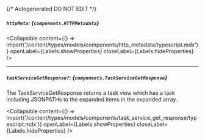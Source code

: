 {/* Autogenerated DO NOT EDIT  */}

##### `httpMeta`: *{`components.HTTPMetadata`}*

<Collapsible content={() => import('/content/types/models/components/http_metadata/typescript.mdx')} openLabel={Labels.showProperties} closeLabel={Labels.hideProperties} />


---
##### `taskServiceGetResponse?`: *{`components.TaskServiceGetResponse`}*
The TaskServiceGetResponse returns a task view which has a task including JSONPATHs to the expanded items in the expanded array.

<Collapsible content={() => import('/content/types/models/components/task_service_get_response/typescript.mdx')} openLabel={Labels.showProperties} closeLabel={Labels.hideProperties} />



